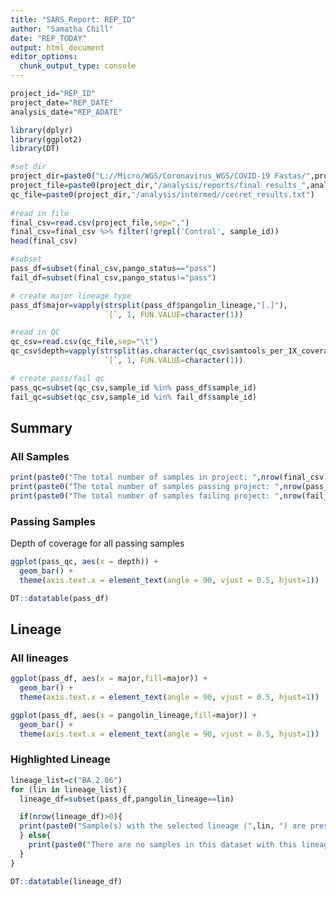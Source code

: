 ---
title: "SARS_Report: REP_ID"
author: "Samatha Chill"
date: "REP_TODAY"
output: html_document
editor_options: 
  chunk_output_type: console
---

```{r setup, include=FALSE}
project_id="REP_ID"
project_date="REP_DATE"
analysis_date="REP_ADATE"
```

```{r, include=FALSE}
library(dplyr)
library(ggplot2)
library(DT)
```

```{r, include=FALSE}
#set dir
project_dir=paste0("L://Micro/WGS/Coronavirus_WGS/COVID-19 Fastas/",project_id)
project_file=paste0(project_dir,"/analysis/reports/final_results_",analysis_date,".csv")
qc_file=paste0(project_dir,"/analysis/intermed//cecret_results.txt")
  
#read in file
final_csv=read.csv(project_file,sep=",")
final_csv=final_csv %>% filter(!grepl('Control', sample_id))
head(final_csv)

#subset
pass_df=subset(final_csv,pango_status=="pass")
fail_df=subset(final_csv,pango_status!="pass")

# create major lineage type
pass_df$major=vapply(strsplit(pass_df$pangolin_lineage,"[.]"), 
                     `[`, 1, FUN.VALUE=character(1))

#read in QC
qc_csv=read.csv(qc_file,sep="\t")
qc_csv$depth=vapply(strsplit(as.character(qc_csv$samtools_per_1X_coverage_after_trimming),"[.]"), 
                     `[`, 1, FUN.VALUE=character(1))

# create pass/fail qc
pass_qc=subset(qc_csv,sample_id %in% pass_df$sample_id)
fail_qc=subset(qc_csv,sample_id %in% fail_df$sample_id)
```

## Summary {.tabset}

### All Samples
```{r echo=FALSE}
print(paste0("The total number of samples in project: ",nrow(final_csv)))
print(paste0("The total number of samples passing project: ",nrow(pass_df)))
print(paste0("The total number of samples failing project: ",nrow(fail_df)))
```

### Passing Samples
Depth of coverage for all passing samples
```{r echo=FALSE}
ggplot(pass_qc, aes(x = depth)) +
  geom_bar() + 
  theme(axis.text.x = element_text(angle = 90, vjust = 0.5, hjust=1))
```

```{r echo=FALSE}
DT::datatable(pass_df)
```

## Lineage {.tabset}

### All lineages

```{r echo=FALSE}
ggplot(pass_df, aes(x = major,fill=major)) +
  geom_bar() + 
  theme(axis.text.x = element_text(angle = 90, vjust = 0.5, hjust=1))

ggplot(pass_df, aes(x = pangolin_lineage,fill=major)) +
  geom_bar() + 
  theme(axis.text.x = element_text(angle = 90, vjust = 0.5, hjust=1))
```

### Highlighted Lineage

```{r echo=FALSE}
lineage_list=c("BA.2.86")
for (lin in lineage_list){
  lineage_df=subset(pass_df,pangolin_lineage==lin)

  if(nrow(lineage_df)>0){
  print(paste0("Sample(s) with the selected lineage (",lin, ") are present in the dataset (N=",nrow(lineage_df),")."))
  } else{
    print(paste0("There are no samples in this dataset with this lineage: ",lin))
  }
}
```

```{r echo=FALSE}
DT::datatable(lineage_df)
```